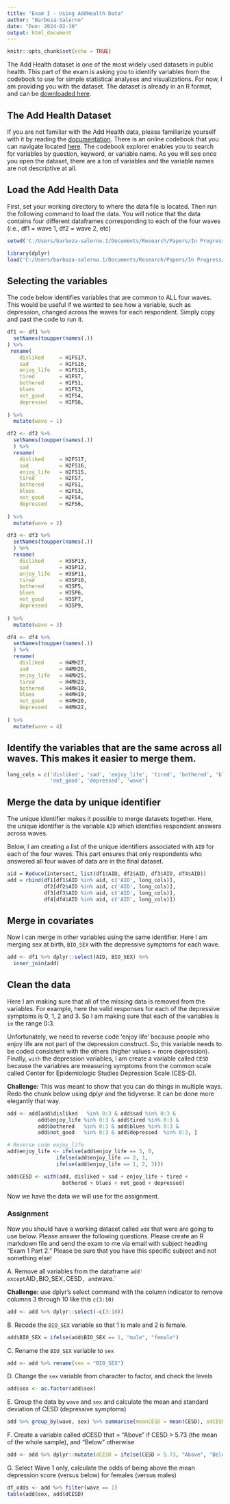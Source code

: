 ```yaml
---
title: "Exam I - Using AddHealth Data"
author: "Barboza-Salerno"
date: "Due: 2024-02-10"
output: html_document
---
```


```r
knitr::opts_chunk$set(echo = TRUE)
```

The Add Health dataset is one of the most widely used datasets in public health. This part of the exam is asking you to identify variables from the codebook to use for simple statistical analyses and visualizations. For now, I am providing you with the dataset. The dataset is already in an R format, and can be [downloaded here](https://github.com/bigdataforsocialjustice/PHHBHP7534/blob/main/add_data.RData).

## The Add Health Dataset
If you are not familiar with the Add Health data, please familiarize yourself with it by reading the [documentation](https://addhealth.cpc.unc.edu/documentation/). There is an online codebook that you can navigate located [here](https://addhealth.cpc.unc.edu/documentation/codebook-explorer/#/). The codebook explorer enables you to search for variables by question, keyword, or variable name. As you will see once you open the dataset, there are a ton of variables and the variable names are not descriptive at all.

## Load the Add Health Data

First, set your working directory to where the data file is located. Then run the following command to load the data. You will notice that the data contains four different dataframes corresponding to each of the four waves (i.e., df1 = wave 1, df2 = wave 2, etc)

```r
setwd('C:/Users/barboza-salerno.1/Documents/Research/Papers/In Progress/smoking-traj/add-health-cigarette-study-master/add-health-cigarette-study-master/')
```

```r
library(dplyr)
load('C:/Users/barboza-salerno.1/Documents/Research/Papers/In Progress/smoking-traj/add-health-cigarette-study-master/add-health-cigarette-study-master/data/add_data.RData')
```


## Selecting the variables

The code below identifies variables that are common to ALL four waves. This would be useful if we wanted to see how a variable, such as depression, changed across the waves for each respondent. Simply copy and past the code to run it.

```r
df1 <- df1 %>%
  setNames(toupper(names(.))
) %>%
 rename(
    disliked     = H1FS17,
    sad          = H1FS16,
    enjoy_life   = H1FS15,
    tired        = H1FS7,
    bothered     = H1FS1,
    blues        = H1FS3,
    not_good     = H1FS4,
    depressed    = H1FS6,
   
) %>%
  mutate(wave = 1)

df2 <- df2 %>%
  setNames(toupper(names(.))
  ) %>%
  rename(
    disliked     = H2FS17,
    sad          = H2FS16,
    enjoy_life   = H2FS15,
    tired        = H2FS7,
    bothered     = H2FS1,
    blues        = H2FS3,
    not_good     = H2FS4,
    depressed    = H2FS6,
   
) %>%
  mutate(wave = 2)

df3 <- df3 %>%
  setNames(toupper(names(.))
  ) %>%
  rename(
    disliked     = H3SP13,
    sad          = H3SP12,
    enjoy_life   = H3SP11,
    tired        = H3SP10,
    bothered     = H3SP5,
    blues        = H3SP6,
    not_good     = H3SP7,
    depressed    = H3SP9,
   
) %>%
  mutate(wave = 3)

df4 <- df4 %>%
  setNames(toupper(names(.))
  ) %>%
  rename(
    disliked     = H4MH27,
    sad          = H4MH26,
    enjoy_life   = H4MH25,
    tired        = H4MH23,
    bothered     = H4MH18,
    blues        = H4MH19,
    not_good     = H4MH20,
    depressed    = H4MH22,
    
) %>%
  mutate(wave = 4)

```

## Identify the variables that are the same across all waves. This makes it easier to merge them.

```r
long_cols = c('disliked', 'sad', 'enjoy_life', 'tired', 'bothered', 'blues',
              'not_good', 'depressed', 'wave')
```

## Merge the data by unique identifier

The unique identifier makes it possible to merge datasets together. Here, the unique identifier is the variable `AID` which identifies respondent answers across waves.

Below, I am creating a list of the unique identifiers associated with `AID` for each of the four waves. This part ensures that only respondents who answered all four waves of data are in the final dataset.

```r
aid = Reduce(intersect, list(df1$AID, df2$AID, df3$AID, df4$AID))
add = rbind(df1[df1$AID %in% aid, c('AID', long_cols)],
            df2[df2$AID %in% aid, c('AID', long_cols)],
            df3[df3$AID %in% aid, c('AID', long_cols)],
            df4[df4$AID %in% aid, c('AID', long_cols)])
```

## Merge in covariates

Now I can merge in other variables using the same identifier. Here I am merging sex at birth, `BIO_SEX` with the depressive symptoms for each wave.

```r
add <- df1 %>% dplyr::select(AID, BIO_SEX) %>%
  inner_join(add)
```
## Clean the data

Here I am making sure that all of the missing data is removed from the variables. For example, here the valid responses for each of the depressive symptoms is 0, 1, 2 and 3. So I am making sure that each of the variables is `in` the range 0:3.

Unfortunately, we need to reverse code 'enjoy life' because people who enjoy life are not part of the depression construct. So, this variable needs to be coded consistent with the others (higher values = more depression). Finally, `with` the depression variables, I am create a variable called `CESD` because the variables are measuring symptoms from the common scale called Center for Epidemiologic Studies Depression Scale (CES-D).

**Challenge:** This was meant to show that you can do things in multiple ways. Redo the chunk below using dplyr and the tidyverse. It can be done more elegantly that way.

```r
add <- add[add$disliked   %in% 0:3 & add$sad %in% 0:3 &
          add$enjoy_life %in% 0:3 & add$tired %in% 0:3 &
          add$bothered   %in% 0:3 & add$blues %in% 0:3 &
          add$not_good   %in% 0:3 & add$depressed  %in% 0:3, ]

# Reverse code enjoy_life
add$enjoy_life <- ifelse(add$enjoy_life == 3, 0,
                ifelse(add$enjoy_life == 2, 1,
                ifelse(add$enjoy_life == 1, 2, 3)))

add$CESD <- with(add, disliked + sad + enjoy_life + tired +
                  bothered + blues + not_good + depressed)
```

Now we have the data we will use for the assignment.

### Assignment
Now you should have a working dataset called `add` that were are going to use below. Please answer the following questions.
Please create an R markdown file and send the exam to me via email with subject heading "Exam 1 Part 2." Please be sure that
you have this specific subject and not something else!

A. Remove all variables from the dataframe `add' except `AID`, `BIO_SEX`, `CESD`, and `wave.` 

**Challenge:** use dplyr's select command with the column indicator to remove columns 3 through 10 like this `c(3:10)` 

```r
add <- add %>% dplyr::select(-c(3:10))
```

B. Recode the `BIO_SEX` variable so that 1 is male and 2 is female.
```r
add$BIO_SEX = ifelse(add$BIO_SEX == 1, "male", "female")

```

C. Rename the `BIO_SEX` variable to `sex`
```r
add <- add %>% rename(sex = "BIO_SEX")
```

D. Change the `sex` variable from character to factor, and check the levels
```r
add$sex <- as.factor(add$sex)
```

E. Group the data by `wave` and `sex` and calculate the mean and standard deviation of CESD (depressive symptoms)

```r
add %>% group_by(wave, sex) %>% summarise(meanCESD = mean(CESD), sdCESD = sd(CESD))
```

F. Create a variable called dCESD that = "Above" if CESD > 5.73 (the mean of the whole sample), and "Below" otherwise
```r
add <- add %>% dplyr::mutate(dCESD = ifelse(CESD > 5.73, "Above", "Below"))
```

G. Select Wave 1 only, calculate the odds of being above the mean depression score (versus below) for females (versus males)

```r
df_odds <- add %>% filter(wave == 1)
table(add$sex, add$dCESD)
```

